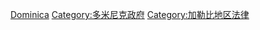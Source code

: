 [[Category:各國法律|Dominica]]
[[Category:多米尼克政府|Category:多米尼克政府]]
[[Category:加勒比地区法律|Category:加勒比地区法律]]